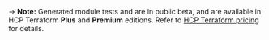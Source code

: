 -> **Note:** Generated module tests and are in public beta, and are available in HCP Terraform **Plus** and **Premium** editions. Refer to [HCP Terraform pricing](https://www.hashicorp.com/products/terraform/pricing) for details.
